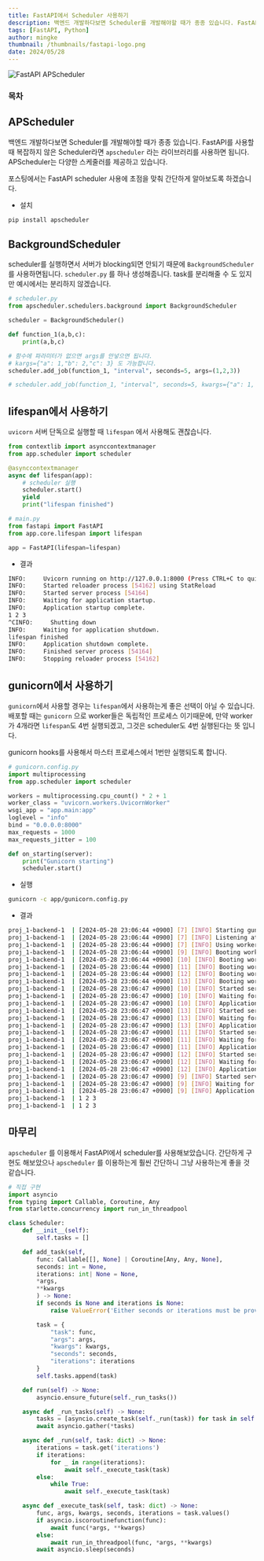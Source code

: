 ```yaml
---
title: FastAPI에서 Scheduler 사용하기
description: 백엔드 개발하다보면 Scheduler를 개발해야할 때가 종종 있습니다. FastAPI를 사용할 때 복잡하지 않은 Scheduler라면  apscheduler 라는 라이브러리를 사용하면 됩니다.간단하게 알아보도록 하겠습니다.
tags: [FastAPI, Python]
author: mingke
thumbnail: /thumbnails/fastapi-logo.png
date: 2024/05/28
---
```


<Image src="/thumbnails/fastapi-logo.png" alt="FastAPI APScheduler" />

### 목차

## APScheduler

백엔드 개발하다보면 Scheduler를 개발해야할 때가 종종 있습니다. FastAPI를 사용할 때 복잡하지 않은 Scheduler라면 `apscheduler` 라는 라이브러리를 사용하면 됩니다. APScheduler는 다양한 스케줄러를 제공하고 있습니다.

포스팅에서는 FastAPI scheduler 사용에 초점을 맞춰 간단하게 알아보도록 하겠습니다.

- 설치

```python
pip install apscheduler
```

## BackgroundScheduler

scheduler를 실행하면서 서버가 blocking되면 안되기 때문에 `BackgroundScheduler`를 사용하면됩니다. `scheduler.py` 를 하나 생성해줍니다. task를 분리해줄 수 도 있지만 예시에서는 분리하지 않겠습니다.

```python
# scheduler.py
from apscheduler.schedulers.background import BackgroundScheduler

scheduler = BackgroundScheduler()

def function_1(a,b,c):
    print(a,b,c)

# 함수에 파라미터가 없으면 args를 안넣으면 됩니다.
# kargs={"a": 1,"b": 2,"c": 3} 도 가능합니다.
scheduler.add_job(function_1, "interval", seconds=5, args=(1,2,3))

# scheduler.add_job(function_1, "interval", seconds=5, kwargs={"a": 1, "b": 2, "c": 3})

```

## lifespan에서 사용하기

`uvicorn` 서버 단독으로 실행할 때 `lifespan` 에서 사용해도 괜찮습니다.

```python
from contextlib import asynccontextmanager
from app.scheduler import scheduler

@asynccontextmanager
async def lifespan(app):
    # scheduler 실행
    scheduler.start()
    yield
    print("lifespan finished")

# main.py
from fastapi import FastAPI
from app.core.lifespan import lifespan

app = FastAPI(lifespan=lifespan)

```

- 결과

```bash
INFO:     Uvicorn running on http://127.0.0.1:8000 (Press CTRL+C to quit)
INFO:     Started reloader process [54162] using StatReload
INFO:     Started server process [54164]
INFO:     Waiting for application startup.
INFO:     Application startup complete.
1 2 3
^CINFO:     Shutting down
INFO:     Waiting for application shutdown.
lifespan finished
INFO:     Application shutdown complete.
INFO:     Finished server process [54164]
INFO:     Stopping reloader process [54162]
```

## gunicorn에서 사용하기

`gunicorn`에서 사용할 경우는 `lifespan`에서 사용하는게 좋은 선택이 아닐 수 있습니다. 배포할 때는 `gunicorn` 으로 worker들은 독립적인 프로세스 이기때문에, 만약 worker가 4개라면 `lifespan`도 4번 실행되겠고, 그것은 scheduler도 4번 실행된다는 뜻 입니다.

gunicorn hooks를 사용해서 마스터 프로세스에서 1번만 실행되도록 합니다.

```python
# gunicorn.config.py
import multiprocessing
from app.scheduler import scheduler

workers = multiprocessing.cpu_count() * 2 + 1
worker_class = "uvicorn.workers.UvicornWorker"
wsgi_app = "app.main:app"
loglevel = "info"
bind = "0.0.0.0:8000"
max_requests = 1000
max_requests_jitter = 100

def on_starting(server):
    print("Gunicorn starting")
    scheduler.start()

```

- 실행

```bash
gunicorn -c app/gunicorn.config.py
```

- 결과

```bash
proj_1-backend-1  | [2024-05-28 23:06:44 +0900] [7] [INFO] Starting gunicorn 22.0.0
proj_1-backend-1  | [2024-05-28 23:06:44 +0900] [7] [INFO] Listening at: http://0.0.0.0:8000 (7)
proj_1-backend-1  | [2024-05-28 23:06:44 +0900] [7] [INFO] Using worker: uvicorn.workers.UvicornWorker
proj_1-backend-1  | [2024-05-28 23:06:44 +0900] [9] [INFO] Booting worker with pid: 9
proj_1-backend-1  | [2024-05-28 23:06:44 +0900] [10] [INFO] Booting worker with pid: 10
proj_1-backend-1  | [2024-05-28 23:06:44 +0900] [11] [INFO] Booting worker with pid: 11
proj_1-backend-1  | [2024-05-28 23:06:44 +0900] [12] [INFO] Booting worker with pid: 12
proj_1-backend-1  | [2024-05-28 23:06:44 +0900] [13] [INFO] Booting worker with pid: 13
proj_1-backend-1  | [2024-05-28 23:06:47 +0900] [10] [INFO] Started server process [10]
proj_1-backend-1  | [2024-05-28 23:06:47 +0900] [10] [INFO] Waiting for application startup.
proj_1-backend-1  | [2024-05-28 23:06:47 +0900] [10] [INFO] Application startup complete.
proj_1-backend-1  | [2024-05-28 23:06:47 +0900] [13] [INFO] Started server process [13]
proj_1-backend-1  | [2024-05-28 23:06:47 +0900] [13] [INFO] Waiting for application startup.
proj_1-backend-1  | [2024-05-28 23:06:47 +0900] [13] [INFO] Application startup complete.
proj_1-backend-1  | [2024-05-28 23:06:47 +0900] [11] [INFO] Started server process [11]
proj_1-backend-1  | [2024-05-28 23:06:47 +0900] [11] [INFO] Waiting for application startup.
proj_1-backend-1  | [2024-05-28 23:06:47 +0900] [11] [INFO] Application startup complete.
proj_1-backend-1  | [2024-05-28 23:06:47 +0900] [12] [INFO] Started server process [12]
proj_1-backend-1  | [2024-05-28 23:06:47 +0900] [12] [INFO] Waiting for application startup.
proj_1-backend-1  | [2024-05-28 23:06:47 +0900] [12] [INFO] Application startup complete.
proj_1-backend-1  | [2024-05-28 23:06:47 +0900] [9] [INFO] Started server process [9]
proj_1-backend-1  | [2024-05-28 23:06:47 +0900] [9] [INFO] Waiting for application startup.
proj_1-backend-1  | [2024-05-28 23:06:47 +0900] [9] [INFO] Application startup complete.
proj_1-backend-1  | 1 2 3
proj_1-backend-1  | 1 2 3

```

## 마무리

`apscheduler` 를 이용해서 FastAPI에서 scheduler를 사용해보았습니다. 간단하게 구현도 해보았으나 `apscheduler` 를 이용하는게 훨씬 간단하니 그냥 사용하는게 좋을 것 같습니다.

```python
# 직접 구현
import asyncio
from typing import Callable, Coroutine, Any
from starlette.concurrency import run_in_threadpool

class Scheduler:
    def __init__(self):
        self.tasks = []

    def add_task(self,
        func: Callable[[], None] | Coroutine[Any, Any, None],
        seconds: int = None,
        iterations: int| None = None,
        *args,
        **kwargs
        ) -> None:
        if seconds is None and iterations is None:
            raise ValueError('Either seconds or iterations must be provided')

        task = {
            "task": func,
            "args": args,
            "kwargs": kwargs,
            "seconds": seconds,
            "iterations": iterations
        }
        self.tasks.append(task)

    def run(self) -> None:
        asyncio.ensure_future(self._run_tasks())

    async def _run_tasks(self) -> None:
        tasks = [asyncio.create_task(self._run(task)) for task in self.tasks]
        await asyncio.gather(*tasks)

    async def _run(self, task: dict) -> None:
        iterations = task.get('iterations')
        if iterations:
            for _ in range(iterations):
                await self._execute_task(task)
        else:
            while True:
                await self._execute_task(task)

    async def _execute_task(self, task: dict) -> None:
        func, args, kwargs, seconds, iterations = task.values()
        if asyncio.iscoroutinefunction(func):
            await func(*args, **kwargs)
        else:
            await run_in_threadpool(func, *args, **kwargs)
        await asyncio.sleep(seconds)

```

<Link url="https://chaechae.life/blog/fastapi-gunicorn-hooks" />
